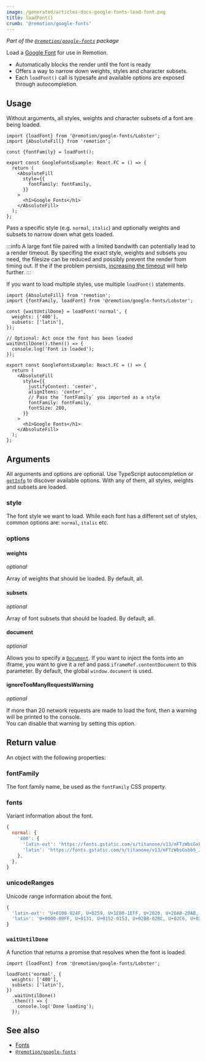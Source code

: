 ```yaml
---
image: /generated/articles-docs-google-fonts-load-font.png
title: loadFont()
crumb: '@remotion/google-fonts'
---
```


_Part of the [`@remotion/google-fonts`](/docs/google-fonts) package_

Load a [Google Font](https://fonts.google.com) for use in Remotion.

- Automatically blocks the render until the font is ready
- Offers a way to narrow down weights, styles and character subsets.
- Each `loadFont()` call is typesafe and available options are exposed through autocompletion.

## Usage

Without arguments, all styles, weights and character subsets of a font are being loaded.

```tsx twoslash title="Load all variants of the Lobster font"
import {loadFont} from '@remotion/google-fonts/Lobster';
import {AbsoluteFill} from 'remotion';

const {fontFamily} = loadFont();

export const GoogleFontsExample: React.FC = () => {
  return (
    <AbsoluteFill
      style={{
        fontFamily: fontFamily,
      }}
    >
      <h1>Google Fonts</h1>
    </AbsoluteFill>
  );
};
```

Pass a specific style (e.g. `normal`, `italic`) and optionally weights and subsets to narrow down what gets loaded.

:::info
A large font file paired with a limited bandwith can potentially lead to a render timeout. By specifing the exact style, weights and subsets you need, the filesize can be reduced and possibly prevent the render from timing out. If the if the problem persists, [increasing the timeout](/docs/timeout#increase-timeout) will help further.
:::

If you want to load multiple styles, use multiple `loadFont()` statements.

```tsx twoslash title="Load a specific style, weight and subset"
import {AbsoluteFill} from 'remotion';
import {fontFamily, loadFont} from '@remotion/google-fonts/Lobster';

const {waitUntilDone} = loadFont('normal', {
  weights: ['400'],
  subsets: ['latin'],
});

// Optional: Act once the font has been loaded
waitUntilDone().then(() => {
  console.log('Font is loaded');
});

export const GoogleFontsExample: React.FC = () => {
  return (
    <AbsoluteFill
      style={{
        justifyContent: 'center',
        alignItems: 'center',
        // Pass the `fontFamily` you imported as a style
        fontFamily: fontFamily,
        fontSize: 280,
      }}
    >
      <h1>Google Fonts</h1>
    </AbsoluteFill>
  );
};
```

## Arguments

All arguments and options are optional. Use TypeScript autocompletion or [`getInfo`](/docs/google-fonts/get-info) to discover available options. With any of them, all styles, weights and subsets are loaded.

### style

The font style we want to load. While each font has a different set of styles, common options are: `normal`, `italic` etc.

### options

#### weights

_optional_

Array of weights that should be loaded. By default, all.

#### subsets

_optional_

Array of font subsets that should be loaded. By default, all.

#### document

_optional_

Allows you to specify a [`Document`](https://developer.mozilla.org/en-US/docs/Web/API/Document?retiredLocale=de). If you want to inject the fonts into an iframe, you want to give it a ref and pass `iframeRef.contentDocument` to this parameter. By default, the global `window.document` is used.

#### ignoreTooManyRequestsWarning<AvailableFrom v="4.0.283">

_optional_

If more than 20 network requests are made to load the font, then a warning will be printed to the console.  
You can disable that warning by setting this option.

## Return value

An object with the following properties:

### fontFamily

The font family name, be used as the `fontFamily` CSS property.

### fonts

Variant information about the font.

```js title="Example value"
{
  normal: {
    '400': {
      'latin-ext': 'https://fonts.gstatic.com/s/titanone/v13/mFTzWbsGxbbS_J5cQcjCmjgm6Es.woff2',
      'latin': 'https://fonts.gstatic.com/s/titanone/v13/mFTzWbsGxbbS_J5cQcjClDgm.woff2',
    },
  },
}
```

### unicodeRanges

Unicode range information about the font.

```js title="Example value"
{
  'latin-ext': 'U+0100-024F, U+0259, U+1E00-1EFF, U+2020, U+20A0-20AB, U+20AD-20CF, U+2113, U+2C60-2C7F, U+A720-A7FF',
  'latin': 'U+0000-00FF, U+0131, U+0152-0153, U+02BB-02BC, U+02C6, U+02DA, U+02DC, U+2000-206F, U+2074, U+20AC, U+2122, U+2191, U+2193, U+2212, U+2215, U+FEFF, U+FFFD',
}
```

### `waitUntilDone`<AvailableFrom v="4.0.135"/>

A function that returns a promise that resolves when the font is loaded.

```tsx title="Load a font in the background"
import {loadFont} from '@remotion/google-fonts/Lobster';

loadFont('normal', {
  weights: ['400'],
  subsets: ['latin'],
})
  .waitUntilDone()
  .then(() => {
    console.log('Done loading');
  });
```

## See also

- [Fonts](/docs/fonts)
- [`@remotion/google-fonts`](/docs/google-fonts)
